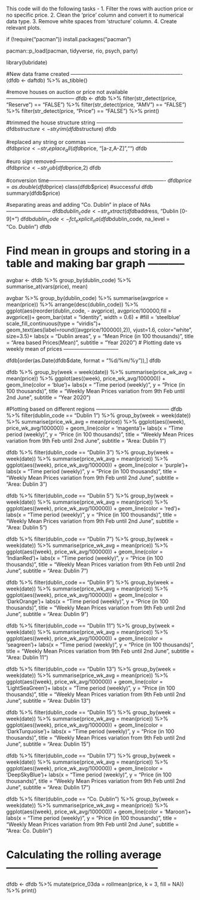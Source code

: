 This code will do the following tasks - 
  1. Filter the rows with auction price or no specific price.
  2. Clean the 'price' column and convert it to numerical data type.
  3. Remove white spaces from 'structure' column.
  4. Create relevant plots.

if (!require("pacman")) install.packages("pacman")

pacman::p_load(pacman, tidyverse, rio, psych, party)

library(lubridate)

#New data frame created ----------------------------------------------------------------
(dfdb <- daftdb) %>%
  as_tibble()

#remove houses on auction or price not available ---------------------------------------
dfdb <- dfdb %>%
  filter(str_detect(price, "Reserve") == "FALSE") %>%
  filter(str_detect(price, "AMV") == "FALSE") %>%
  filter(str_detect(price, "Price") == "FALSE") %>%
  print()

#trimmed the house structure string --------------------------------------------------
dfdb$structure <- str_trim(dfdb$structure)
dfdb

#replaced any string or commas --------------------------------------------------------
dfdb$price <- str_replace_all(dfdb$price, "[a-z,A-Z]","")
dfdb

#euro sign removed-------------------------------------------------------------------
dfdb$price <- str_sub(dfdb$price,2)
dfdb


#conversion time-------------------------------------------------------------------
dfdb$price=as.double(dfdb$price)
class(dfdb$price) #successful
dfdb
summary(dfdb$price)

#separating areas and adding "Co. Dublin" in place of NAs --------------------------
dfdb$dublin_code <- str_extract(dfdb$address, "Dublin [0-9]+")
dfdb$dublin_code <- fct_explicit_na(dfdb$dublin_code, na_level = "Co. Dublin")
dfdb

# Find mean in groups and storing in a table and making bar graph -----------
avgbar <- dfdb %>%
  group_by(dublin_code) %>%
  summarise_at(vars(price), mean)

avgbar %>%
  group_by(dublin_code) %>%
  summarise(avgprice = mean(price)) %>%
  arrange(desc(dublin_code)) %>%
  ggplot(aes(reorder(dublin_code, - avgprice), avgprice/100000,fill = avgprice))+
  geom_bar(stat = "identity", width = 0.6) + #fill = 'steelblue'
  scale_fill_continuous(type = "viridis")+
  geom_text(aes(label=round((avgprice/100000),2)), vjust=1.6, color="white", size=3.5)+
  labs(x = "Dublin areas",
       y = "Mean Price (in 100 thousands)",
       title = "Area based Prices(Mean)",
       subtitle = "Year 2020")
# Plotting date vs weekly mean of prices --------------------------------

dfdb[order(as.Date(dfdb$date, format = "%d/%m/%y")),]
dfdb

dfdb %>%
  group_by(week = week(date)) %>%
  summarise(price_wk_avg = mean(price)) %>%
  ggplot(aes((week), price_wk_avg/100000)) +
  geom_line(color = 'blue')+
  labs(x = "Time period (weekly)",
       y = "Price (in 100 thousands)",
       title = "Weekly Mean Prices variation from 9th Feb until 2nd June",
       subtitle = "Year 2020")

#Plotting based on different regions ------------------------------------------
dfdb %>%
  filter(dublin_code == "Dublin 1") %>%
  group_by(week = week(date)) %>%
  summarise(price_wk_avg = mean(price)) %>%
  ggplot(aes((week), price_wk_avg/100000)) +
  geom_line(color = 'magenta')+
  labs(x = "Time period (weekly)",
       y = "Price (in 100 thousands)",
       title = "Weekly Mean Prices variation from 9th Feb until 2nd June",
       subtitle = "Area: Dublin 1")


dfdb %>%
  filter(dublin_code == "Dublin 3") %>%
  group_by(week = week(date)) %>%
  summarise(price_wk_avg = mean(price)) %>%
  ggplot(aes((week), price_wk_avg/100000)) +
  geom_line(color = 'purple')+
  labs(x = "Time period (weekly)",
       y = "Price (in 100 thousands)",
       title = "Weekly Mean Prices variation from 9th Feb until 2nd June",
       subtitle = "Area: Dublin 3")


dfdb %>%
  filter(dublin_code == "Dublin 5") %>%
  group_by(week = week(date)) %>%
  summarise(price_wk_avg = mean(price)) %>%
  ggplot(aes((week), price_wk_avg/100000)) +
  geom_line(color = 'red')+
  labs(x = "Time period (weekly)",
       y = "Price (in 100 thousands)",
       title = "Weekly Mean Prices variation from 9th Feb until 2nd June",
       subtitle = "Area: Dublin 5")


dfdb %>%
  filter(dublin_code == "Dublin 7") %>%
  group_by(week = week(date)) %>%
  summarise(price_wk_avg = mean(price)) %>%
  ggplot(aes((week), price_wk_avg/100000)) +
  geom_line(color = 'IndianRed')+
  labs(x = "Time period (weekly)",
       y = "Price (in 100 thousands)",
       title = "Weekly Mean Prices variation from 9th Feb until 2nd June",
       subtitle = "Area: Dublin 7")


dfdb %>%
  filter(dublin_code == "Dublin 9") %>%
  group_by(week = week(date)) %>%
  summarise(price_wk_avg = mean(price)) %>%
  ggplot(aes((week), price_wk_avg/100000)) +
  geom_line(color = 'DarkOrange')+
  labs(x = "Time period (weekly)",
       y = "Price (in 100 thousands)",
       title = "Weekly Mean Prices variation from 9th Feb until 2nd June",
       subtitle = "Area: Dublin 9")

dfdb %>%
  filter(dublin_code == "Dublin 11") %>%
  group_by(week = week(date)) %>%
  summarise(price_wk_avg = mean(price)) %>%
  ggplot(aes((week), price_wk_avg/100000)) +
  geom_line(color = 'seagreen')+
  labs(x = "Time period (weekly)",
       y = "Price (in 100 thousands)",
       title = "Weekly Mean Prices variation from 9th Feb until 2nd June",
       subtitle = "Area: Dublin 11")

dfdb %>%
  filter(dublin_code == "Dublin 13") %>%
  group_by(week = week(date)) %>%
  summarise(price_wk_avg = mean(price)) %>%
  ggplot(aes((week), price_wk_avg/100000)) +
  geom_line(color = 'LightSeaGreen')+
  labs(x = "Time period (weekly)",
       y = "Price (in 100 thousands)",
       title = "Weekly Mean Prices variation from 9th Feb until 2nd June",
       subtitle = "Area: Dublin 13")

dfdb %>%
  filter(dublin_code == "Dublin 15") %>%
  group_by(week = week(date)) %>%
  summarise(price_wk_avg = mean(price)) %>%
  ggplot(aes((week), price_wk_avg/100000)) +
  geom_line(color = 'DarkTurquoise')+
  labs(x = "Time period (weekly)",
       y = "Price (in 100 thousands)",
       title = "Weekly Mean Prices variation from 9th Feb until 2nd June",
       subtitle = "Area: Dublin 15")

dfdb %>%
  filter(dublin_code == "Dublin 17") %>%
  group_by(week = week(date)) %>%
  summarise(price_wk_avg = mean(price)) %>%
  ggplot(aes((week), price_wk_avg/100000)) +
  geom_line(color = 'DeepSkyBlue')+
  labs(x = "Time period (weekly)",
       y = "Price (in 100 thousands)",
       title = "Weekly Mean Prices variation from 9th Feb until 2nd June",
       subtitle = "Area: Dublin 17")

dfdb %>%
  filter(dublin_code == "Co. Dublin") %>%
  group_by(week = week(date)) %>%
  summarise(price_wk_avg = mean(price)) %>%
  ggplot(aes((week), price_wk_avg/100000)) +
  geom_line(color = 'Maroon')+
  labs(x = "Time period (weekly)",
       y = "Price (in 100 thousands)",
       title = "Weekly Mean Prices variation from 9th Feb until 2nd June",
       subtitle = "Area: Co. Dublin")


# Calculating the rolling average  --------------------------------------------
dfdb <- dfdb %>%
  mutate(price_03da = rollmean(price, k = 3, fill = NA)) %>%
  print()